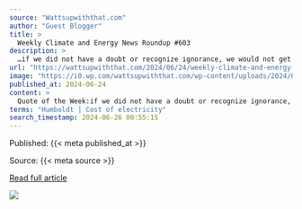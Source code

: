 ```yaml
---
source: "Wattsupwiththat.com"
author: "Guest Blogger"
title: >
  Weekly Climate and Energy News Roundup #603
description: >
  …if we did not have a doubt or recognize ignorance, we would not get any new ideas. There would be nothing worth checking, because we would know what is true. So, what we call scientific knowledge today is a body of statements of varying degrees of certainty.…
url: "https://wattsupwiththat.com/2024/06/24/weekly-climate-and-energy-news-roundup-603/"
image: "https://i0.wp.com/wattsupwiththat.com/wp-content/uploads/2024/06/charlesrotter_death_valley_painted_hills_midjourney.webp?fit=1200%2C600&ssl=1"
published_at: 2024-06-24
content: >
  Quote of the Week:if we did not have a doubt or recognize ignorance, we would not get any new ideas. There would be nothing worth checking, because we would know what is true. So, what we call scient… [+74315 chars]
terms: "Humboldt | Cost of electricity"
search_timestamp: 2024-06-26 00:55:15
---
```



Published: {{< meta published_at >}}


Source: {{< meta source >}}


[Read full article]({{< meta url >}}){target='_blank'}



![](`r rmarkdown::metadata$image[1]`)
